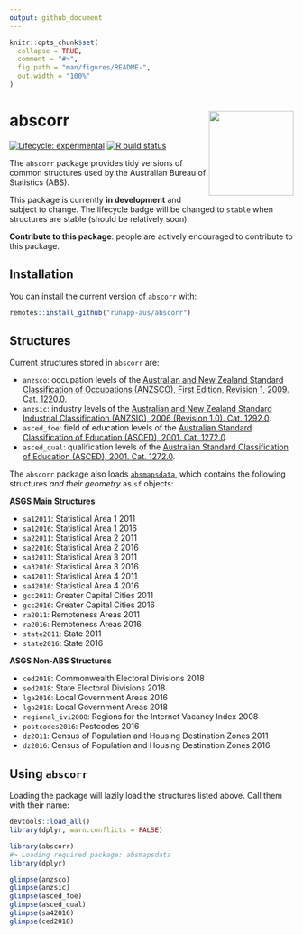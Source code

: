 ```yaml
---
output: github_document
---
```


<!-- README.md is generated from README.Rmd. Please edit that file -->

```r
knitr::opts_chunk$set(
  collapse = TRUE,
  comment = "#>",
  fig.path = "man/figures/README-",
  out.width = "100%"
)
```

# abscorr <img src="man/figures/apple-touch-icon-152x152.png" align="right" style="height:150px"/>

<!-- badges: start -->
[![Lifecycle: experimental](https://img.shields.io/badge/lifecycle-experimental-orange.svg)](https://www.tidyverse.org/lifecycle/#experimental)
[![R build status](https://github.com/runapp-aus/abscorr/workflows/R-CMD-check/badge.svg)](https://github.com/runapp-aus/abscorr/actions)
<!-- badges: end -->

The `abscorr` package provides tidy versions of common structures used by the Australian Bureau of Statistics (ABS).

This package is currently **in development** and subject to change. 
The lifecycle badge will be changed to `stable` when structures are stable 
(should be relatively soon).

**Contribute to this package**:
people are actively encouraged to contribute to this package.

## Installation

You can install the current version of `abscorr` with:

``` r
remotes::install_github("runapp-aus/abscorr")
```

## Structures


Current structures stored in `abscorr` are:

- `anzsco`: occupation levels of the [Australian and New Zealand Standard Classification of Occupations (ANZSCO), First Edition, Revision 1, 2009. Cat. 1220.0](https://www.abs.gov.au/AUSSTATS/abs@.nsf/DetailsPage/1220.0First%20Edition,%20Revision%201?OpenDocument).
- `anzsic`: industry levels of the [Australian and New Zealand Standard Industrial Classification (ANZSIC), 2006 (Revision 1.0). Cat. 1292.0](https://www.abs.gov.au/ausstats/abs@.nsf/0/20C5B5A4F46DF95BCA25711F00146D75?opendocument).
- `asced_foe`: field of education levels of the [Australian Standard Classification of Education (ASCED), 2001. Cat. 1272.0](https://www.abs.gov.au/ausstats/abs@.nsf/mf/1272.0).
- `asced_qual`: qualification levels of the [Australian Standard Classification of Education (ASCED), 2001. Cat. 1272.0](https://www.abs.gov.au/ausstats/abs@.nsf/mf/1272.0).

The `abscorr` package also loads [`absmapsdata`](https://github.com/wfmackey/absmapsdata), which contains the following structures _and their geometry_ as `sf` objects:


**ASGS Main Structures**

- `sa12011`: Statistical Area 1 2011
- `sa12016`: Statistical Area 1 2016
- `sa22011`: Statistical Area 2 2011
- `sa22016`: Statistical Area 2 2016
- `sa32011`: Statistical Area 3 2011
- `sa32016`: Statistical Area 3 2016
- `sa42011`: Statistical Area 4 2011
- `sa42016`: Statistical Area 4 2016
- `gcc2011`: Greater Capital Cities 2011
- `gcc2016`: Greater Capital Cities 2016
- `ra2011`: Remoteness Areas 2011
- `ra2016`: Remoteness Areas 2016
- `state2011`: State 2011
- `state2016`: State 2016

**ASGS Non-ABS Structures**

- `ced2018`: Commonwealth Electoral Divisions 2018
- `sed2018`: State Electoral Divisions 2018
- `lga2016`: Local Government Areas 2016
- `lga2018`: Local Government Areas 2018
- `regional_ivi2008`: Regions for the Internet Vacancy Index 2008
- `postcodes2016`: Postcodes 2016
- `dz2011`: Census of Population and Housing Destination Zones 2011
- `dz2016`: Census of Population and Housing Destination Zones 2016




## Using `abscorr`

Loading the package will lazily load the structures listed above.
Call them with their name:

```r
devtools::load_all()
library(dplyr, warn.conflicts = FALSE)
```

```r
library(abscorr)
#> Loading required package: absmapsdata
library(dplyr)
```

```r
glimpse(anzsco)
glimpse(anzsic)
glimpse(asced_foe)
glimpse(asced_qual)
glimpse(sa42016)
glimpse(ced2018)
```
